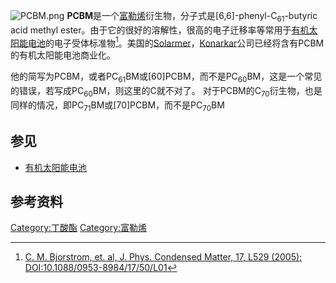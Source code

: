 [[File:PCBM.png|thumb]]
'''PCBM'''是一个[[富勒烯|富勒烯]]衍生物，分子式是[6,6]-phenyl-C<sub>61</sub>-butyric acid methyl ester。由于它的很好的溶解性，很高的电子迁移率等常用于[[有机太阳能电池|有机太阳能电池]]的电子受体标准物<ref>[http://www.iop.org/EJ/article/0953-8984/17/50/L01/cm5_50_L01.pdf?request-id=GsZphIvW3BGEmB_v2wi7Kg C. M. Bjorstrom, et. al, J. Phys. Condensed Matter, 17, L529 (2005); DOI:10.1088/0953-8984/17/50/L01]{{en}}</ref>。美国的[[Solarmer|Solarmer]]，[[Konarkar|Konarkar]]公司已经将含有PCBM的有机太阳能电池商业化。

他的简写为PCBM，或者PC<sub>61</sub>BM或[60]PCBM，而不是PC<sub>60</sub>BM，这是一个常见的错误，若写成PC<sub>60</sub>BM，则这里的C就不对了。
对于PCBM的C<sub>70</sub>衍生物，也是同样的情况，即PC<sub>71</sub>BM或[70]PCBM，而不是PC<sub>70</sub>BM

== 参见 ==
* [[有机太阳能电池|有机太阳能电池]]

== 参考资料 ==
{{reflist}}

[[Category:丁酸酯|Category:丁酸酯]]
[[Category:富勒烯|Category:富勒烯]]